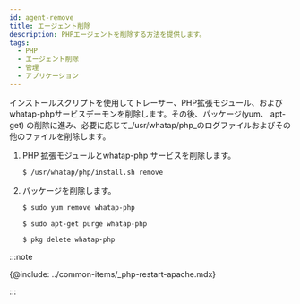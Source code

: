 ```yaml
---
id: agent-remove
title: エージェント削除
description: PHPエージェントを削除する方法を提供します。
tags:
  - PHP
  - エージェント削除
  - 管理
  - アプリケーション
---
```



インストールスクリプトを使用してトレーサー、PHP拡張モジュール、およびwhatap-phpサービスデーモンを削除します。その後、パッケージ(yum、 apt-get) の削除に進み、必要に応じて_/usr/whatap/php_のログファイルおよびその他のファイルを削除します。

1.  PHP 拡張モジュールとwhatap-php サービスを削除します。

    ```bash
    $ /usr/whatap/php/install.sh remove
    ```

2.  パッケージを削除します。

    <Tabs>
    <TabItem value="rdct" label="Redhat/CentOS" default>

    ```bash
    $ sudo yum remove whatap-php
    ```

    </TabItem>
    <TabItem value="dbub" label="Debian/Ubuntu">

    ```bash
    $ sudo apt-get purge whatap-php
    ```

    </TabItem>
    <TabItem value="frbsd" label="FreeBSD">

    ```bash
    $ pkg delete whatap-php
    ```

    </TabItem>
    </Tabs>

:::note

{@include: ../common-items/_php-restart-apache.mdx} 

:::

